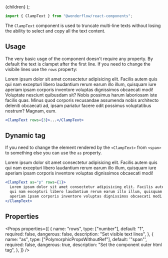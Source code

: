 
  <MdxLayout title="Clamp Text" description="Multiline text truncation">
    {children}
  </MdxLayout>
);

```js
import { ClampText } from "@wonderflow/react-components";
```

The `ClampText` component is used to truncate multi-line texts without losing the ability to select and copy all the text content.

## Usage

The very basic usge of the component doesn't require any property. By default the text is clampet after the first line. If you need to change the visibile lines use the `rows` property:

<LiveArea direction="row">
  <ClampText rows={3}>
    Lorem ipsum dolor sit amet consectetur adipisicing elit. Facilis autem quis
    qui nam excepturi libero laudantium rerum earum illo illum, quisquam iure
    aperiam ipsam corporis inventore voluptas dignissimos obcaecati modi!
    Voluptate nesciunt quibusdam sit? Nobis possimus harum laboriosam iste
    facilis quas. Minus quod corporis recusandae assumenda nobis architecto
    deleniti obcaecati ad, ipsam pariatur facere odit possimus voluptatibus
    nostrum? Magnam, eum.
  </ClampText>
</LiveArea>

```jsx
<ClampText rows={3}>...</ClampText>
```

## Dynamic tag

If you need to change the element rendered by the `<ClampText>` from `<span>` to something else you can use the `as` property.

<LiveArea direction="row">
  <ClampText as="p" rows={1}>
    Lorem ipsum dolor sit amet consectetur adipisicing elit. Facilis autem quis
    qui nam excepturi libero laudantium rerum earum illo illum, quisquam iure
    aperiam ipsam corporis inventore voluptas dignissimos obcaecati modi!
  </ClampText>
</LiveArea>

```jsx
<ClampText as="p" rows={1}>
  Lorem ipsum dolor sit amet consectetur adipisicing elit. Facilis autem quis
  qui nam excepturi libero laudantium rerum earum illo illum, quisquam iure
  aperiam ipsam corporis inventore voluptas dignissimos obcaecati modi!
</ClampText>
```

## Properties

<Props
  properties={[
    {
      name: "rows",
      type: ["number"],
      default: "1",
      required: false,
      dangerous: false,
      description: "Set visible text lines",
    },
    {
      name: "as",
      type: ["PolymorphicPropsWithoutRef"],
      default: '"span"',
      required: false,
      dangerous: true,
      description: "Set the component outer html tag",
    },
  ]}
/>
